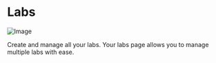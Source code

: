 # Labs

![Image](/labs.png)

Create and manage all your labs. Your labs page allows you to manage multiple labs with ease. 